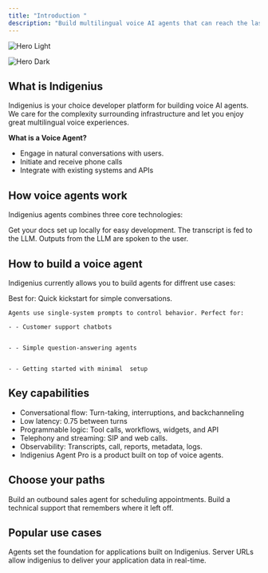 ```yaml
---
title: "Introduction "
description: "Build multilingual voice AI agents that can reach the last mile."
---
```


<img
  className="block dark:hidden"
  src="/Indigeniuslogocolor.png"
  alt="Hero Light"
  title="CDIAL Hero"
/>

<img
  className="hidden dark:block"
  src="/images/hero-dark.png"
  alt="Hero Dark"
/>

## **What is Indigenius**

Indigenius is your choice developer platform for building voice AI agents. We care for the complexity surrounding infrastructure and let you enjoy great multilingual voice experiences.

**What is a Voice Agent?**

- Engage in natural conversations with users.
- Initiate and receive phone calls
- Integrate with existing systems and APIs

## How voice agents work

Indigenius agents combines three core technologies:

<CardGroup cols={2}>
  <Card title="Speech-To-Text (STT)" icon="microphone" iconType="regular" color="#ff9409" cta="Audio from the user is transcribed">
    Get your docs set up locally for easy development.
  </Card>
  <Card title="Large Language Model" icon="Brain" iconType="regular" color="#ff9409">
    The transcript is fed to the LLM.
  </Card>
  <Card title="Text-To-Speech" icon="volume" iconType="regular" color="#ff9409" cta="Outputs from the LLM are spoken to the user.">
    Outputs from the LLM are spoken to the user.
  </Card>
</CardGroup>

## **How to build a voice agent**

Indigenius currently allows you to build agents for diffrent use cases:

<CardGroup cols={2}>
  <Card title="Agents" icon="robot" iconType="regular" color="#ff9409">
    Best for: Quick kickstart for simple conversations.

    Agents use single-system prompts to control behavior. Perfect for:

    - - Customer support chatbots


    - - Simple question-answering agents


    - - Getting started with minimal  setup
  </Card>
</CardGroup>

## **Key capabilities**

- Conversational flow: Turn-taking, interruptions, and backchanneling
- Low latency: 0.75 between turns
- Programmable logic: Tool calls, workflows, widgets, and API
- Telephony and streaming: SIP and web calls.
- Observability: Transcripts, call, reports, metadata, logs.
- Indigenius Agent Pro is a product built on top of voice agents.

## **Choose your paths**

<CardGroup cols={2}>
  <Card title="Phone Calls" icon="Phone" iconType="regular" color="#ff9409">
    Build an outbound sales agent for scheduling appointments.
  </Card>
  <Card title="Web Integration" icon="Browser" iconType="regular" color="#ff9409">
    Build a technical support that remembers where it left off.
  </Card>
</CardGroup>

## **Popular use cases**

<CardGroup cols={2}>
  <Card title="Customer Support" icon="headphones" color="#ff9409">
    Agents set the foundation for applications built on Indigenius.
  </Card>
  <Card title="Tutor" icon="Chalkboard" color="#ff9409">
    Server URLs allow indigenius to deliver your application data in real-time.
  </Card>
</CardGroup>

### 